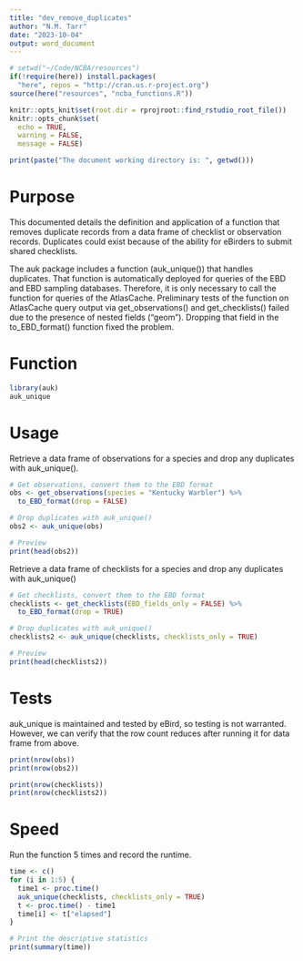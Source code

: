 ```yaml
---
title: "dev_remove_duplicates"
author: "N.M. Tarr"
date: "2023-10-04"
output: word_document
---
```


```r
# setwd("~/Code/NCBA/resources")
if(!require(here)) install.packages(
  "here", repos = "http://cran.us.r-project.org")
source(here("resources", "ncba_functions.R"))

knitr::opts_knit$set(root.dir = rprojroot::find_rstudio_root_file())
knitr::opts_chunk$set(
  echo = TRUE,
  warning = FALSE,
  message = FALSE)

print(paste("The document working directory is: ", getwd()))
```

# Purpose
This documented details the definition and application of a function that removes duplicate records from a data frame of checklist or observation records.  Duplicates could exist because of the ability for eBirders to submit shared checklists.

The auk package includes a function (auk_unique()) that handles duplicates.  That function is automatically deployed for queries of the EBD and EBD sampling databases.  Therefore, it is only necessary to call the function for queries of the AtlasCache.  Preliminary tests of the function on AtlasCache query output via get_observations() and get_checklists() failed due to the presence of nested fields ("geom").  Dropping that field in the to_EBD_format() function fixed the problem.


# Function
```r
library(auk)
auk_unique
```


# Usage
Retrieve a data frame of observations for a species and drop any duplicates with auk_unique().
```r
# Get observations, convert them to the EBD format
obs <- get_observations(species = "Kentucky Warbler") %>% 
  to_EBD_format(drop = FALSE) 

# Drop duplicates with auk_unique()
obs2 <- auk_unique(obs)

# Preview
print(head(obs2))
```

Retrieve a data frame of checklists for a species and drop any duplicates with auk_unique()
```r
# Get checklists, convert them to the EBD format
checklists <- get_checklists(EBD_fields_only = FALSE) %>% 
  to_EBD_format(drop = TRUE)

# Drop duplicates with auk_unique()
checklists2 <- auk_unique(checklists, checklists_only = TRUE)

# Preview
print(head(checklists2))
```


# Tests
auk_unique is maintained and tested by eBird, so testing is not warranted.  However, we can verify that the row count reduces after running it for data frame from above.
```r
print(nrow(obs))
print(nrow(obs2))
```

```r
print(nrow(checklists))
print(nrow(checklists2))
```


# Speed
Run the function 5 times and record the runtime.
```r
time <- c()
for (i in 1:5) {
  time1 <- proc.time()
  auk_unique(checklists, checklists_only = TRUE)
  t <- proc.time() - time1
  time[i] <- t["elapsed"]
}

# Print the descriptive statistics
print(summary(time))
```